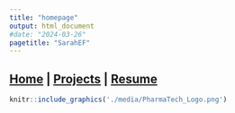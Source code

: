 ```yaml
---
title: "homepage"
output: html_document
#date: "2024-03-26"
pagetitle: "SarahEF"
---
```


## [Home](https://sarahef13.github.io/) | [Projects](https://sarahef13.github.io/projects/Final_Project.html) | [Resume](https://sarahef13.github.io/about-me/resume-2024.pdf)

```r
knitr::include_graphics('./media/PharmaTech_Logo.png')
```
